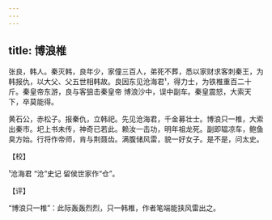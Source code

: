 ```yaml
---
---
---
```

title: 博浪椎
---







张良，韩人。秦灭韩，良年少，家僮三百人，弟死不葬，悉以家财求客刺秦王，为韩报仇，以大父、父五世相韩故。良因东见沧海君¹，得力士，为铁椎重百二十斤。秦皇帝东游，良与客狙击秦皇帝 博浪沙中，误中副车。秦皇震怒，大索天下，卒莫能得。

黄石公，赤松子。报秦仇，立韩祀。先见沧海君，千金募壮士。博浪只一椎，大索出秦市。圯上书未传，神奇已若此。赖汝一击功，明年祖龙死。副即辒凉车，鲍鱼臭方始。行将作帝师，肯与荆聂齿。满腹储风雷，貌一好女子。是不是，问太史。

【校】

¹沧海君 “沧”史记 留侯世家作“仓”。

【评】

“博浪只一椎”：此际轰轰烈烈，只一韩椎，作者笔端能挟风雷出之。
